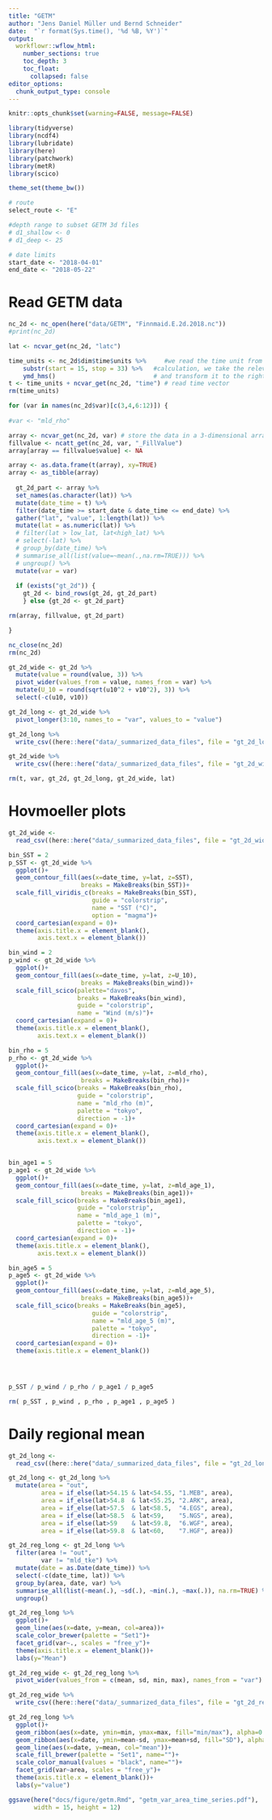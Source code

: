 ```yaml
---
title: "GETM"
author: "Jens Daniel Müller und Bernd Schneider"
date:  "`r format(Sys.time(), '%d %B, %Y')`"
output: 
  workflowr::wflow_html:
    number_sections: true
    toc_depth: 3
    toc_float:
      collapsed: false
editor_options:
  chunk_output_type: console
---
```



```r
knitr::opts_chunk$set(warning=FALSE, message=FALSE)
```

```r
library(tidyverse)
library(ncdf4)
library(lubridate)
library(here)
library(patchwork)
library(metR)
library(scico)
```


```r
theme_set(theme_bw())
```


```r

# route
select_route <- "E"

#depth range to subset GETM 3d files
# d1_shallow <- 0
# d1_deep <- 25

# date limits
start_date <- "2018-04-01"
end_date <- "2018-05-22"

```

# Read GETM data

```r

nc_2d <- nc_open(here("data/GETM", "Finnmaid.E.2d.2018.nc"))
#print(nc_2d)

lat <- ncvar_get(nc_2d, "latc")

time_units <- nc_2d$dim$time$units %>%     #we read the time unit from the netcdf file to calibrate the time 
    substr(start = 15, stop = 33) %>%   #calculation, we take the relevant information from the string
    ymd_hms()                           # and transform it to the right format
t <- time_units + ncvar_get(nc_2d, "time") # read time vector
rm(time_units)

for (var in names(nc_2d$var)[c(3,4,6:12)]) {
  
#var <- "mld_rho"

array <- ncvar_get(nc_2d, var) # store the data in a 3-dimensional array
fillvalue <- ncatt_get(nc_2d, var, "_FillValue")
array[array == fillvalue$value] <- NA

array <- as.data.frame(t(array), xy=TRUE)
array <- as_tibble(array)
      
  gt_2d_part <- array %>%
  set_names(as.character(lat)) %>%
  mutate(date_time = t) %>%
  filter(date_time >= start_date & date_time <= end_date) %>% 
  gather("lat", "value", 1:length(lat)) %>%
  mutate(lat = as.numeric(lat)) %>%
  # filter(lat > low_lat, lat<high_lat) %>%
  # select(-lat) %>% 
  # group_by(date_time) %>% 
  # summarise_all(list(value=~mean(.,na.rm=TRUE))) %>%
  # ungroup() %>% 
  mutate(var = var)
     
  if (exists("gt_2d")) {
    gt_2d <- bind_rows(gt_2d, gt_2d_part)
    } else {gt_2d <- gt_2d_part} 

rm(array, fillvalue, gt_2d_part)

}

nc_close(nc_2d)
rm(nc_2d)

gt_2d_wide <- gt_2d %>% 
  mutate(value = round(value, 3)) %>% 
  pivot_wider(values_from = value, names_from = var) %>% 
  mutate(U_10 = round(sqrt(u10^2 + v10^2), 3)) %>% 
  select(-c(u10, v10))

gt_2d_long <- gt_2d_wide %>% 
  pivot_longer(3:10, names_to = "var", values_to = "value")

gt_2d_long %>% 
  write_csv((here::here("data/_summarized_data_files", file = "gt_2d_long.csv")))

gt_2d_wide %>% 
  write_csv((here::here("data/_summarized_data_files", file = "gt_2d_wide.csv")))

rm(t, var, gt_2d, gt_2d_long, gt_2d_wide, lat)

```


# Hovmoeller plots

```r

gt_2d_wide <- 
  read_csv((here::here("data/_summarized_data_files", file = "gt_2d_wide.csv")))

bin_SST = 2 
p_SST <- gt_2d_wide %>% 
  ggplot()+
  geom_contour_fill(aes(x=date_time, y=lat, z=SST),
                    breaks = MakeBreaks(bin_SST))+
  scale_fill_viridis_c(breaks = MakeBreaks(bin_SST),
                       guide = "colorstrip",
                       name = "SST (°C)",
                       option = "magma")+
  coord_cartesian(expand = 0)+
  theme(axis.title.x = element_blank(),
        axis.text.x = element_blank())

bin_wind = 2 
p_wind <- gt_2d_wide %>% 
  ggplot()+
  geom_contour_fill(aes(x=date_time, y=lat, z=U_10),
                    breaks = MakeBreaks(bin_wind))+
  scale_fill_scico(palette="davos",
                   breaks = MakeBreaks(bin_wind),
                   guide = "colorstrip",
                   name = "Wind (m/s)")+
  coord_cartesian(expand = 0)+
  theme(axis.title.x = element_blank(),
        axis.text.x = element_blank())

bin_rho = 5 
p_rho <- gt_2d_wide %>% 
  ggplot()+
  geom_contour_fill(aes(x=date_time, y=lat, z=mld_rho),
                    breaks = MakeBreaks(bin_rho))+
  scale_fill_scico(breaks = MakeBreaks(bin_rho),
                   guide = "colorstrip",
                   name = "mld_rho (m)",
                   palette = "tokyo",
                   direction = -1)+
  coord_cartesian(expand = 0)+
  theme(axis.title.x = element_blank(),
        axis.text.x = element_blank())


bin_age1 = 5 
p_age1 <- gt_2d_wide %>% 
  ggplot()+
  geom_contour_fill(aes(x=date_time, y=lat, z=mld_age_1),
                    breaks = MakeBreaks(bin_age1))+
  scale_fill_scico(breaks = MakeBreaks(bin_age1),
                   guide = "colorstrip",
                   name = "mld_age_1 (m)",
                   palette = "tokyo",
                   direction = -1)+
  coord_cartesian(expand = 0)+
  theme(axis.title.x = element_blank(),
        axis.text.x = element_blank())

bin_age5 = 5 
p_age5 <- gt_2d_wide %>% 
  ggplot()+
  geom_contour_fill(aes(x=date_time, y=lat, z=mld_age_5),
                    breaks = MakeBreaks(bin_age5))+
  scale_fill_scico(breaks = MakeBreaks(bin_age5),
                       guide = "colorstrip",
                       name = "mld_age_5 (m)",
                       palette = "tokyo",
                       direction = -1)+
  coord_cartesian(expand = 0)+
  theme(axis.title.x = element_blank())




p_SST / p_wind / p_rho / p_age1 / p_age5 

rm( p_SST , p_wind , p_rho , p_age1 , p_age5 )


```

# Daily regional mean

```r

gt_2d_long <- 
  read_csv((here::here("data/_summarized_data_files", file = "gt_2d_long.csv")))

gt_2d_long <- gt_2d_long %>% 
  mutate(area = "out",
         area = if_else(lat>54.15 & lat<54.55, "1.MEB", area),
         area = if_else(lat>54.8  & lat<55.25, "2.ARK", area),
         area = if_else(lat>57.5  & lat<58.5,  "4.EGS", area),
         area = if_else(lat>58.5  & lat<59,    "5.NGS", area),
         area = if_else(lat>59    & lat<59.8,  "6.WGF", area),
         area = if_else(lat>59.8  & lat<60,    "7.HGF", area))

gt_2d_reg_long <- gt_2d_long %>% 
  filter(area != "out",
         var != "mld_tke") %>% 
  mutate(date = as.Date(date_time)) %>% 
  select(-c(date_time, lat)) %>% 
  group_by(area, date, var) %>% 
  summarise_all(list(~mean(.), ~sd(.), ~min(.), ~max(.)), na.rm=TRUE) %>% 
  ungroup()

gt_2d_reg_long %>% 
  ggplot()+
  geom_line(aes(x=date, y=mean, col=area))+
  scale_color_brewer(palette = "Set1")+
  facet_grid(var~., scales = "free_y")+
  theme(axis.title.x = element_blank())+
  labs(y="Mean")

gt_2d_reg_wide <- gt_2d_reg_long %>% 
  pivot_wider(values_from = c(mean, sd, min, max), names_from = "var")

gt_2d_reg_wide %>% 
  write_csv((here::here("data/_summarized_data_files", file = "gt_2d_reg_wide.csv")))


```

```r

gt_2d_reg_long %>% 
  ggplot()+
  geom_ribbon(aes(x=date, ymin=min, ymax=max, fill="min/max"), alpha=0.3)+
  geom_ribbon(aes(x=date, ymin=mean-sd, ymax=mean+sd, fill="SD"), alpha=0.3)+
  geom_line(aes(x=date, y=mean, col="mean"))+
  scale_fill_brewer(palette = "Set1", name="")+
  scale_color_manual(values = "black", name="")+
  facet_grid(var~area, scales = "free_y")+
  theme(axis.title.x = element_blank())+
  labs(y="value")

ggsave(here("docs/figure/getm.Rmd", "getm_var_area_time_series.pdf"),
       width = 15, height = 12)
```

